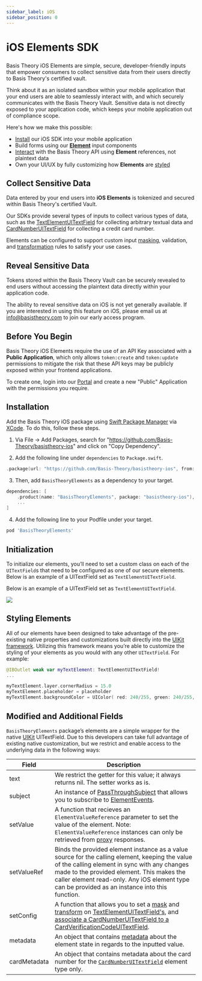 ```yaml
---
sidebar_label: iOS
sidebar_position: 0
---
```



# iOS Elements SDK

<GithubCard
  heading="iOS Elements SDK"
  icon={SDK.IOS}
  organization="basis-theory"
  repository="basistheory-ios"
/>

###

Basis Theory iOS Elements are simple, secure, developer-friendly inputs that empower consumers to collect sensitive data from their users directly to Basis Theory's certified vault.

Think about it as an isolated sandbox within your mobile application that your end users are able to seamlessly
interact with, and which securely communicates with the Basis Theory Vault. Sensitive data is not directly exposed to
your application code, which keeps your mobile application out of compliance scope.

Here's how we make this possible:

- [Install](#installation) our iOS SDK into your mobile application
- Build forms using our **[Element](/docs/sdks/mobile/ios/types)** input components
- [Interact](/docs/sdks/mobile/ios/services#tokenize) with the Basis Theory API using **Element** references, not plaintext data
- Own your UI/UX by fully customizing how **Elements** are [styled](#styling-elements)

## Collect Sensitive Data

Data entered by your end users into **iOS Elements** is tokenized and secured within Basis Theory's certified Vault.

Our SDKs provide several types of inputs to collect various types of data, such as the [TextElementUITextField](/docs/sdks/mobile/ios/types##text-element-ui-text-field)
for collecting arbitrary textual data and [CardNumberUITextField](/docs/sdks/mobile/ios/types##card-number-ui-text-field) for collecting a credit card number.

Elements can be configured to support custom input [masking](/docs/sdks/mobile/ios/options#mask), validation, and [transformation](/docs/sdks/mobile/ios/options#transform) rules to satisfy your use cases.

## Reveal Sensitive Data

Tokens stored within the Basis Theory Vault can be securely revealed to end users without accessing the plaintext
data directly within your application code.

<Alert>
  The ability to reveal sensitive data on iOS is not yet generally available. If you are interested in using this feature on iOS,
  please email us at <a href="mailto:info@basistheory.com?subject=iOS SDK - Reveal">info@basistheory.com</a> to
  join our early access program.
</Alert>

## Before You Begin

Basis Theory iOS Elements require the use of an API Key associated with a **Public Application**, which only allows `token:create` and `token:update` permissions to mitigate the risk that these API keys may be publicly exposed within your frontend applications.

To create one, login into our [Portal](https://portal.basistheory.com) and create a new "Public" Application with the permissions you require.

## Installation

Add the Basis Theory iOS package using [Swift Package Manager](https://www.swift.org/package-manager/) via [XCode](https://developer.apple.com/xcode/). To do this, follow these steps.

1. Via File -> Add Packages, search for "https://github.com/Basis-Theory/basistheory-ios" and click on "Copy Dependency".

2. Add the following line under `dependencies` to `Package.swift`.

```swift showLineNumbers
.package(url: "https://github.com/Basis-Theory/basistheory-ios", from: "X.X.X")
```

3. Then, add `BasisTheoryElements` as a dependency to your target.

```swift showLineNumbers
dependencies: [
    .product(name: "BasisTheoryElements", package: "basistheory-ios"),
    ...
]
```

4. Add the following line to your Podfile under your target.

```ruby showLineNumbers
pod 'BasisTheoryElements'
```

## Initialization

To initialize our elements, you’ll need to set a custom class on each of the `UITextField`s that need to be configured as one of our secure elements.
Below is an example of a UITextField set as `TextElementUITextField`.

Below is an example of a UITextField set as `TextElementUITextField`.

![](/img/iOS/ios-initialization.jpg)

## Styling Elements

All of our elements have been designed to take advantage of the pre-existing native properties and customizations built directly into the [UIKit framework](https://developer.apple.com/documentation/uikit). Utilizing this framework means you’re able to customize the styling of your elements as you would with any other `UITextField`. For example:

```swift showLineNumbers
@IBOutlet weak var myTextElement: TextElementUITextField!
...

myTextElement.layer.cornerRadius = 15.0
myTextElement.placeholder = placeholder
myTextElement.backgroundColor = UIColor( red: 240/255, green: 240/255, blue: 240/255, alpha: 1.0 )
```

## Modified and Additional Fields

`BasisTheoryElements` package’s elements are a simple wrapper for the native [UIKit](https://developer.apple.com/documentation/uikit) UITextField. Due to this developers can take full advantage of existing native customization, but we restrict and enable access to the underlying data in the following ways:

| Field | Description |
| --- | --- |
| text | We restrict the getter for this value; it always returns nil. The setter works as is. |
| subject | An instance of [PassThroughSubject](https://developer.apple.com/documentation/combine/passthroughsubject) that allows you to subscribe to [ElementEvents](/docs/sdks/mobile/ios/events). |
| setValue | A function that recieves an `ElementValueReference` parameter to set the value of the element. Note: `ElementValueReference` instances can only be retrieved from [proxy](/docs/sdks/mobile/ios/services#proxy) responses. |
| setValueRef | Binds the provided element instance as a value source for the calling element, keeping the value of the calling element in sync with any changes made to the provided element. This makes the caller element read-only. Any iOS element type can be provided as an instance into this function. |
| setConfig | A function that allows you to set a [mask](/docs/sdks/mobile/ios/options#mask) and [transform](/docs/sdks/mobile/ios/options#transform) on [TextElementUITextField's](/docs/sdks/mobile/ios/types#textelementuitextfield), and [associate a CardNumberUITextField to a CardVerificationCodeUITextField](/docs/sdks/mobile/ios/types#associating-a-cardnumberuitextfield). |
| metadata  | An object that contains [metadata](/docs/sdks/mobile/ios/events#using-metadata-for-event-values) about the element state in regards to the inputted value.
| cardMetadata | An object that contains metadata about the card number for the [`CardNumberUITextField`](/docs/sdks/mobile/ios/types#cardnumberuitextfield) element type only.
